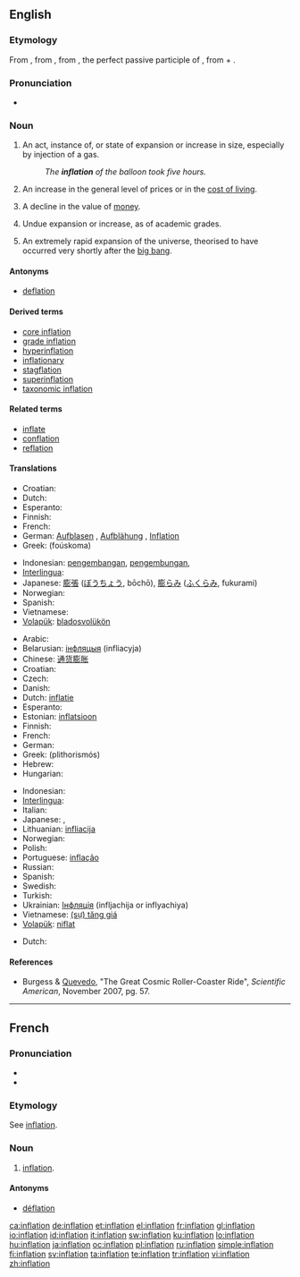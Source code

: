 {{wikipedia}}
{{also|Inflation}}
==English==

===Etymology===
From {{etyl|enm|en}}, from {{etyl|la}} {{term|inflatio|īnflātiō|expansion", "blowing up|lang=la}}, from {{term|inflatus|īnfātus|lang=la}}, the perfect passive participle of {{term|inflo|īnflō|blow into", "expand}}, from {{term|in||into|lang=la}} + {{term|flo|flō|blow|lang=la}}.

===Pronunciation===
* {{rhymes|eɪʃǝn}}

===Noun===
{{en-noun}}

# An act, instance of, or state of expansion or increase in size, especially by injection of a gas.
#: ''The '''inflation''' of the balloon took five hours.''
# {{economics}} An increase in the general level of prices or in the [[cost of living]].
# {{economics}} A decline in the value of [[money]].
# Undue expansion or increase, as of academic grades.
# {{context|cosmology}} An extremely rapid expansion of the universe, theorised to have occurred very shortly after the [[big bang]].

====Antonyms====
* [[deflation]]

====Derived terms====
* [[core inflation]]
* [[grade inflation]]
* [[hyperinflation]]
* [[inflationary]]
* [[stagflation]]
* [[superinflation]]
* [[taxonomic inflation]]

====Related terms====
* [[inflate]]
* [[conflation]]
* [[reflation]]

====Translations====
{{trans-top|expansion or increase in size}}
* Croatian: {{t+|hr|inflacija|f|alt=inflácija}}
* Dutch:  {{t|nl|opblazen|n}}
* Esperanto: {{t-|eo|inflacio|xs=Esperanto}}
* Finnish: {{t-|fi|laajentuminen}}
* French: {{t+|fr|inflation|f}}
* German: [[Aufblasen]] {{n}}, [[Aufblähung]] {{f}}, [[Inflation]] {{f}}
* Greek: {{t|el|φούσκωμα|n|sc=Grek}} (foúskoma)
{{trans-mid}}
* Indonesian: [[kembang|pengembangan]], [[kembung|pengembungan]], {{t+|id|inflasi|xs=Indonesian}}
* [[Interlingua]]: {{t-|ia|inflation|xs=Interlingua}}
* Japanese: [[膨張]] ([[ぼうちょう]], bōchō), [[膨らみ]] ([[ふくらみ]], fukurami)
* Norwegian: {{t|no|oppblåsing|c}}
* Spanish: {{t+|es|inflación|f}}
* Vietnamese: {{t+|vi|thổi phồng|alt=(sự) thổi phồng|xs=Vietnamese}}
* [[Volapük]]: [[bladosvolükön]]
{{trans-bottom}}

{{trans-top|increase in prices}}
* Arabic: {{t|ar|تضخم|tr=taDakhkhum|alt=تَضَخ{{ar-dia|shu}}م|sc=Arab}}
* Belarusian: [[інфляцыя]] (infliacyja)
* Chinese: [[通货膨胀]]
* Croatian: {{t+|hr|inflacija|f|alt=inflácija}}
* Czech: {{t+|cs|inflace|f}}
* Danish: {{t-|da|inflation}}
* Dutch: [[inflatie]]
* Esperanto: {{t-|eo|inflacio|xs=Esperanto}}
* Estonian: [[inflatsioon]]
* Finnish: {{t+|fi|inflaatio}}
* French: {{t+|fr|inflation|f}}
* German: {{t+|de|Inflation|f}}
* Greek: {{t+|el|πληθωρισμός|m|sc=Grek}} (plithorismós)
* Hebrew: {{t+|he|אינפלציה|sc=Hebr}}
* Hungarian: {{t+|hu|infláció}}
{{trans-mid}}
* Indonesian: {{t+|id|inflasi|xs=Indonesian}}
* [[Interlingua]]: {{t-|ia|inflation|xs=Interlingua}}
* Italian: {{t-|it|inflazione}}
* Japanese: {{t+|ja|インフレ|tr=infure|sc=Jpan}}, {{t+|ja|インフレーション|tr=infurēshon|sc=Jpan}}
* Lithuanian: [[infliacija]]
* Norwegian: {{t+|no|inflasjon}}
* Polish: {{t+|pl|inflacja}}
* Portuguese: [[inflação]]
* Russian: {{t+|ru|инфляция|f|tr=infljátsija|sc=Cyrl}}
* Spanish: {{t+|es|inflación|f}}
* Swedish: {{t+|sv|inflation}}
* Turkish: {{t+|tr|enflasyon}}
* Ukrainian: [[Інфляція]] (infljachija or inflyachiya)
* Vietnamese: [[tăng giá|(sự) tăng giá]]
* [[Volapük]]: [[niflat]]
{{trans-bottom}}
{{trans-top|inflation of the universe}}
* Dutch: {{t|nl|uitdijing|f}}
{{trans-mid}}
{{trans-bottom}}

====References====
* {{context|cosmology}} Burgess & [[w:Fernando Quevedo|Quevedo]], "The Great Cosmic Roller-Coaster Ride", ''Scientific American'', November 2007, pg. 57.

----

==French==

===Pronunciation===
* {{IPA|/ɛ̃.fla.sjɔ̃/|lang=fr}}
* {{homophones|inflations|lang=fr}}

===Etymology===
See [[inflation#English|inflation]].

===Noun===
{{fr-noun|f}}

# [[inflation#English|inflation]].

====Antonyms====
* [[déflation]]

[[ca:inflation]]
[[de:inflation]]
[[et:inflation]]
[[el:inflation]]
[[fr:inflation]]
[[gl:inflation]]
[[io:inflation]]
[[id:inflation]]
[[it:inflation]]
[[sw:inflation]]
[[ku:inflation]]
[[lo:inflation]]
[[hu:inflation]]
[[ja:inflation]]
[[oc:inflation]]
[[pl:inflation]]
[[ru:inflation]]
[[simple:inflation]]
[[fi:inflation]]
[[sv:inflation]]
[[ta:inflation]]
[[te:inflation]]
[[tr:inflation]]
[[vi:inflation]]
[[zh:inflation]]